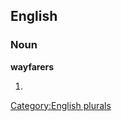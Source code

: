 
==English==

===Noun===
'''wayfarers'''

# {{plural of|[[wayfarer]]}}

[[Category:English plurals]]